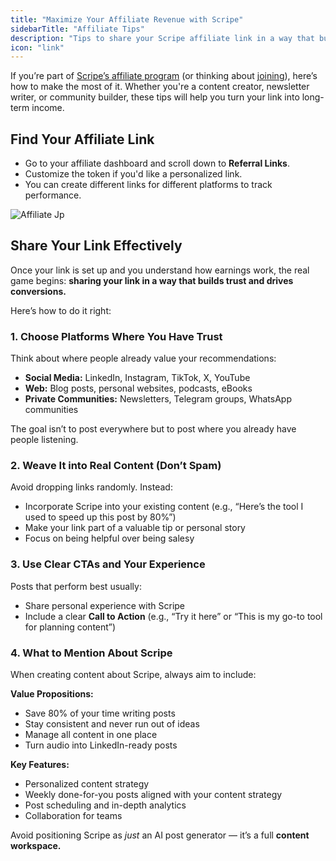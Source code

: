 ```yaml
---
title: "Maximize Your Affiliate Revenue with Scripe"
sidebarTitle: "Affiliate Tips"
description: "Tips to share your Scripe affiliate link in a way that builds trust and drives revenue."
icon: "link"
---
```


If you’re part of [Scripe’s affiliate program](/affiliate/program) (or thinking about [joining](https://scripe.io/affiliates)), here’s how to make the most of it. Whether you're a content creator, newsletter writer, or community builder, these tips will help you turn your link into long-term income.

## Find Your Affiliate Link

- Go to your affiliate dashboard and scroll down to **Referral Links**.
- Customize the token if you'd like a personalized link.
- You can create different links for different platforms to track performance.

![Affiliate Jp](/images/affiliate.jpg)

## Share Your Link Effectively

Once your link is set up and you understand how earnings work, the real game begins: **sharing your link in a way that builds trust and drives conversions.**

Here’s how to do it right:

### 1. Choose Platforms Where You Have Trust

Think about where people already value your recommendations:

- **Social Media:** LinkedIn, Instagram, TikTok, X, YouTube
- **Web:** Blog posts, personal websites, podcasts, eBooks
- **Private Communities:** Newsletters, Telegram groups, WhatsApp communities

The goal isn’t to post everywhere but to post where you already have people listening.

### 2. Weave It into Real Content (Don’t Spam)

Avoid dropping links randomly. Instead:

- Incorporate Scripe into your existing content (e.g., “Here’s the tool I used to speed up this post by 80%”)
- Make your link part of a valuable tip or personal story
- Focus on being helpful over being salesy

### 3. Use Clear CTAs and Your Experience

Posts that perform best usually:

- Share personal experience with Scripe
- Include a clear **Call to Action** (e.g., “Try it here” or “This is my go-to tool for planning content”)

### 4. What to Mention About Scripe

When creating content about Scripe, always aim to include:

**Value Propositions:**

- Save 80% of your time writing posts
- Stay consistent and never run out of ideas
- Manage all content in one place
- Turn audio into LinkedIn-ready posts

**Key Features:**

- Personalized content strategy
- Weekly done-for-you posts aligned with your content strategy
- Post scheduling and in-depth analytics
- Collaboration for teams

Avoid positioning Scripe as _just_ an AI post generator — it’s a full **content workspace.**